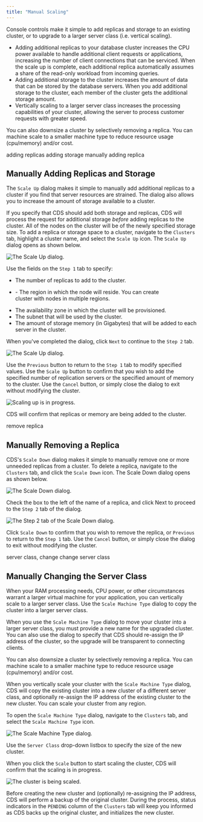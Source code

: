 ```yaml
---
title: "Manual Scaling"
---
```


Console controls make it simple to add replicas and storage to an existing cluster, or to upgrade to a larger server class (i.e. vertical scaling).

  - Adding additional replicas to your database cluster increases the CPU power available to handle additional client requests or applications, increasing the number of client connections that can be serviced. When the scale up is complete, each additional replica automatically assumes a share of the read-only workload from incoming queries.
  - Adding additional storage to the cluster increases the amount of data that can be stored by the database servers. When you add additional storage to the cluster, each member of the cluster gets the additional storage amount.
  - Vertically scaling to a larger server class increases the processing capabilities of your cluster, allowing the server to process customer requests with greater speed.

You can also downsize a cluster by selectively removing a replica. You can machine scale to a smaller machine type to reduce resource usage (cpu/memory) and/or cost.

<div class="index">

adding replicas adding storage manually adding replica

</div>

## Manually Adding Replicas and Storage

The `Scale Up` dialog makes it simple to manually add additional replicas to a cluster if you find that server resources are strained. The dialog also allows you to increase the amount of storage available to a cluster.

If you specify that CDS should add both storage and replicas, CDS will process the request for additional storage *before* adding replicas to the cluster. All of the nodes on the cluster will be of the newly specified storage size. To add a replica or storage space to a cluster, navigate to the `Clusters` tab, highlight a cluster name, and select the `Scale Up` icon. The `Scale Up` dialog opens as shown below.

![*The Scale Up dialog.*](images/scale_up.png)

Use the fields on the `Step 1` tab to specify:

  - The number of replicas to add to the cluster.

<!-- end list -->

  - \- The region in which the node will reside. You can create  
    cluster with nodes in multiple regions.

<!-- end list -->

  - The availability zone in which the cluster will be provisioned.
  - The subnet that will be used by the cluster.
  - The amount of storage memory (in Gigabytes) that will be added to each server in the cluster.

When you've completed the dialog, click `Next` to continue to the `Step 2` tab.

![*The Scale Up dialog.*](images/cds_manual_scaling_st2.png)

Use the `Previous` button to return to the `Step 1` tab to modify specified values. Use the `Scale Up` button to confirm that you wish to add the specified number of replication servers or the specified amount of memory to the cluster. Use the `Cancel` button, or simply close the dialog to exit without modifying the cluster.

![*Scaling up is in progress.*](images/cds_two.png)

CDS will confirm that replicas or memory are being added to the cluster.

<div class="index">

remove replica

</div>

## Manually Removing a Replica

CDS's `Scale Down` dialog makes it simple to manually remove one or more unneeded replicas from a cluster. To delete a replica, navigate to the `Clusters` tab, and click the `Scale Down` icon. The Scale Down dialog opens as shown below.

![*The Scale Down dialog.*](images/cds_scale_down.png)

Check the box to the left of the name of a replica, and click Next to proceed to the `Step 2` tab of the dialog.

![*The Step 2 tab of the Scale Down dialog.*](images/cds_scaling_down_st2.png)

Click `Scale Down` to confirm that you wish to remove the replica, or `Previous` to return to the `Step 1` tab. Use the `Cancel` button, or simply close the dialog to exit without modifying the cluster.

<div class="index">

server class, change change server class

</div>

## Manually Changing the Server Class

When your RAM processing needs, CPU power, or other circumstances warrant a larger virtual machine for your application, you can vertically scale to a larger server class. Use the `Scale Machine Type` dialog to copy the cluster into a larger server class.

When you use the `Scale Machine Type` dialog to move your cluster into a larger server class, you must provide a new name for the upgraded cluster. You can also use the dialog to specify that CDS should re-assign the IP address of the cluster, so the upgrade will be transparent to connecting clients.

You can also downsize a cluster by selectively removing a replica. You can machine scale to a smaller machine type to reduce resource usage (cpu/memory) and/or cost.

When you vertically scale your cluster with the `Scale Machine Type` dialog, CDS will copy the existing cluster into a new cluster of a different server class, and optionally re-assign the IP address of the existing cluster to the new cluster. You can scale your cluster from any region.

To open the `Scale Machine Type` dialog, navigate to the `Clusters` tab, and select the `Scale Machine Type` icon.

![*The Scale Machine Type dialog.*](images/cds_scale_machine_type.png)

Use the `Server Class` drop-down listbox to specify the size of the new cluster.

When you click the `Scale` button to start scaling the cluster, CDS will confirm that the scaling is in progress.

![*The cluster is being scaled.*](images/cds_new.png)

Before creating the new cluster and (optionally) re-assigning the IP address, CDS will perform a backup of the original cluster. During the process, status indicators in the `PENDING` column of the `Clusters` tab will keep you informed as CDS backs up the original cluster, and initializes the new cluster.
